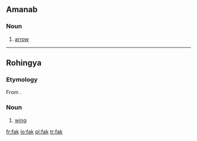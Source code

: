 ==Amanab==

===Noun===
{{infl|amn|noun}}

# [[arrow]]

----

==Rohingya==

===Etymology===
From {{etyl|bn|cit}}.

===Noun===
{{infl|cit|noun}}

# [[wing]]

[[fr:fak]]
[[io:fak]]
[[pl:fak]]
[[tr:fak]]